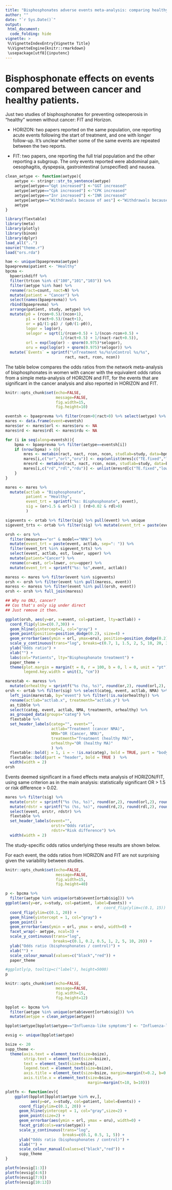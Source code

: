 ```yaml
---
title: "Bisphosphonates adverse events meta-analysis: comparing healthy and cancer patients"
author: ""
date: "`r Sys.Date()`"
output:
 html_document:
  code_folding: hide
vignette: >
 %\VignetteIndexEntry{Vignette Title}
 %\VignetteEngine{knitr::rmarkdown}
 \usepackage[utf8]{inputenc}
---
```


# Bisphosphonate effects on events compared between cancer and healthy patients. 

Just two studies of bisphosphonates for preventing osteoperosis in "healthy" women without cancer: FIT and Horizon.

* HORIZON: two papers reported on the same population, one reporting acute events following the start of treatment, and one with longer follow-up.   It's unclear whether some of the same events are repeated between the two reports. 

* FIT: two papers, one reporting the full trial population and the other reporting a subgroup.  The only events reported were abdominal pain, oesophagitis, dyspepsia, gastrointestinal (unspecified) and nausea.




```r

clean_aetype <- function(aetype){
    aetype <- stringr::str_to_sentence(aetype)
    aetype[aetype=="Ggt increased"] <-"GGT increased"
    aetype[aetype=="Cpk increased"] <-"CPK increased"
    aetype[aetype=="Inr increased"] <-"INR increased"
    aetype[aetype=="Withdrawals because of aes"] <-"Withdrawals because of AEs"
    aetype
}

library(flextable)
library(meta)
library(plotly)
library(binom) 
library(dplyr) 
load_all("..")
source("theme.r")
load("ors.rda")

hae <- unique(bpaeprevma$aetype) 
bpaeprevma$patient <- "Healthy"
bpcma <-
  bpaeriskdiff %>%
  filter(trtcon %in% c("100","101","103")) %>%
  filter(aetype %in% hae) %>%
  rename(ract=count, nact=N) %>% 
  mutate(patient = "Cancer") %>% 
  select(names(bpaeprevma)) %>% 
  rbind(bpaeprevma) %>%
  arrange(patient, study, aetype) %>%
  mutate(p0 = (rcon+0.5)/(ncon+1),
         p1 = (ract+0.5)/(nact+1),
         or = p1/(1-p1) / (p0/(1-p0)),
         logor = log(or), 
         selogor = sqrt(1/(rcon+0.5) + 1/(ncon-rcon+0.5) +
                        1/(ract+0.5) + 1/(nact-ract+0.5)),
         orl = exp(log(or) - qnorm(0.975)*selogor),
         oru = exp(log(or) + qnorm(0.975)*selogor)) %>%
  mutate(`Events` = sprintf("\nTreatment %s/%s\nControl %s/%s",
                          ract, nact, rcon, ncon))

```

The table below compares the odds ratios from the network meta-analysis of bisphosphonates in women with cancer with the equivalent odds ratios from a simple meta-analysis of HORIZON and FIT, for the events that are significant in the cancer analysis and also reported in HORIZON and FIT. 

```r
knitr::opts_chunk$set(echo=FALSE,
                      message=FALSE,
                      fig.width=15,
                      fig.height=10)
```


```r

eventsh <- bpaeprevma %>% filter(rcon>0|ract>0) %>% select(aetype) %>% unlist %>% as.vector %>% unique
mares <- data.frame(event=eventsh)
mares$or <- mares$orl <- mares$oru <- NA
mares$rd <- mares$rdl <- mares$rdu <- NA

for (i in seq(along=eventsh)){ 
    bpma <- bpaeprevma %>% filter(aetype==eventsh[i])
    if (nrow(bpma) > 0){
        mres <- metabin(ract, nact, rcon, ncon, studlab=study, data=bpma, sm="OR")
        mares[i,c("or","orl","oru")] <- exp(unlist(mres[c("TE.fixed","lower.fixed","upper.fixed")]))
        mresrd <- metabin(ract, nact, rcon, ncon, studlab=study, data=bpma, sm="RD")
        mares[i,c("rd","rdl","rdu")] <- unlist(mresrd[c("TE.fixed","lower.fixed","upper.fixed")])
    }
}

mares <- mares %>%
  mutate(actlab = "Bisphosphonate",
         patient = "Healthy",
         event_trt = sprintf("%s: Bisphosphonate", event),
         sig = (or>1.5 & orl>1) | (rd>0.02 & rdl>0)
         )


```




```r

sigevents <- ortab %>% filter(sig) %>% pull(event) %>% unique
sigevent_trts <- ortab %>% filter(sig) %>% mutate(event_trt = paste(event, actlab, sep=": ")) %>% pull(event_trt) %>% unique

orsh <- ors %>%
  filter(measure=="or" & model=="NMA") %>%
  mutate(event_trt = paste(event, actlab, sep=": ")) %>%
  filter(event_trt %in% sigevent_trts) %>% 
  select(event, actlab, est, lower, upper) %>%
  mutate(patient="Cancer") %>%
  rename(or=est, orl=lower, oru=upper) %>%
  mutate(event_trt = sprintf("%s: %s",event, actlab))

maress <- mares %>% filter(event %in% sigevents)
orsh <- orsh %>% filter(event %in% pull(maress, event))
maress <- maress %>% filter(event %in% pull(orsh, event))
orsh <- orsh %>% full_join(maress)

## Why no ONJ, cancer? 
## Cos that's only sig under direct
## Just remove it then. 

ggplot(orsh, aes(y=or, x=event, col=patient, lty=actlab)) +
  coord_flip(ylim=c(0.7,30)) +
  geom_hline(yintercept=1, col="gray") + 
  geom_point(position=position_dodge(0.2), size=4) +
  geom_errorbar(aes(ymin = orl, ymax=oru), position=position_dodge(0.2), size=2) +
  scale_y_continuous(trans="log", breaks=c(0.7, 1, 1.5, 2, 5, 10, 20, 30)) +
  ylab("Odds ratio") +
  xlab("") +
  labs(col="Patients", lty="Bisphosphonate treatment") +
  paper_theme +
  theme(plot.margin = margin(t = 0, r = 100, b = 0, l = 0, unit = "pt"),
        legend.key.width = unit(3, "cm"))

marestab <- maress %>%
  mutate(orhealthy = sprintf("%s (%s, %s)", round(or,2), round(orl,2), round(oru,2)))
orsh <- ortab %>% filter(sig) %>% select(categ, event, actlab, NMA) %>%
  left_join(marestab, by="event") %>% filter(!is.na(orhealthy)) %>%
  rename(actlab="actlab.x", treatmenth="actlab.y") %>% 
  as_tibble %>%
  select(categ, event, actlab, NMA, treatmenth, orhealthy) %>%
  as_grouped_data(groups="categ") %>%
  flextable %>% 
  set_header_labels(categ="", event="",
                    actlab="Treatment (cancer NMA)",
                    NMA="OR (Cancer, NMA)",
                    treatmenth="Treatment (healthy MA)",
                    orhealthy="OR (healthy MA)"
                    ) %>% 
  flextable::bold(j = 1, i = ~ !is.na(categ), bold = TRUE, part = "body" ) %>%
  flextable::bold(part = "header", bold = TRUE )  %>%
  width(width = 2)
orsh

```

Events deemed significant in a fixed effects meta analysis of HORIZON/FIT, using same criterion as in the main analysis: statistically significant OR > 1.5 or risk difference > 0.02. 

```r

mares %>% filter(sig) %>%
  mutate(orstr = sprintf("%s (%s, %s)", round(or,2), round(orl,2), round(oru,2))) %>%
  mutate(rdstr = sprintf("%s (%s, %s)", round(rd,2), round(rdl,2), round(rdu,2))) %>%
  select(event, orstr, rdstr) %>%
  flextable %>% 
  set_header_labels(event="",
                    orstr="Odds ratio",
                    rdstr="Risk difference") %>% 
  width(width = 2)

```

The study-specific odds ratios underlying these results are shown below.

For each event, the odds ratios from HORIZON and FIT are not surprising given the variability between studies.

```r
knitr::opts_chunk$set(echo=FALSE,
                      message=FALSE,
                      fig.width=15,
                      fig.height=40)
```



```r

p <- bpcma %>%
  filter(aetype %in% unique(ortab$event[ortab$sig])) %>% 
ggplot(aes(y=or, x=study, col=patient, label=Events)) +
                                        #  coord_flip(ylim=c(0.1, 15)) +
  coord_flip(ylim=c(0.1, 20)) +
  geom_hline(yintercept = 1, col="gray") + 
  geom_point() +
  geom_errorbar(aes(ymin = orl, ymax = oru), width=0) +
  facet_wrap(~ aetype, ncol=3) + 
  scale_y_continuous(trans="log", 
                     breaks=c(0.1, 0.2, 0.5, 1, 2, 5, 10, 20)) +
  ylab("Odds ratio (bisphosphonates / control)") +
  xlab("") +
  scale_colour_manual(values=c("black","red")) +
  paper_theme

#ggplotly(p, tooltip=c("label"), height=5000)
p

```


```r
knitr::opts_chunk$set(echo=FALSE,
                      message=FALSE,
                      fig.width=15,
                      fig.height=12)
```

```r

bpplot <- bpcma %>%
  filter(aetype %in% unique(ortab$event[ortab$sig])) %>%
  mutate(aetype = clean_aetype(aetype))

bpplot$aetype[bpplot$aetype=="Influenza-like symptoms"] <- "Influenza-like"

evsig <- unique(bpplot$aetype)

bsize <- 20
supp_theme <-
  theme(axis.text = element_text(size=bsize),
        strip.text = element_text(size=bsize),
        text = element_text(size=bsize),
        legend.text = element_text(size=bsize),
        axis.title = element_text(size=bsize, margin=margin(t=0.2, b=0.2)),
        axis.title.x = element_text(size=bsize,
                                    margin=margin(t=10, b=10)))

plotfn <- function(ev){ 
    ggplot(bpplot[bpplot$aetype %in% ev,],
           aes(y=or, x=study, col=patient, label=Events)) +
      coord_flip(ylim=c(0.1, 20)) +
      geom_hline(yintercept = 1, col="gray",size=2) + 
      geom_point(size=2) +
      geom_errorbar(aes(ymin = orl, ymax = oru), width=0) +
      facet_grid(cols=vars(aetype)) + 
      scale_y_continuous(trans="log", 
                         breaks=c(0.1, 0.5, 1, 5)) +
      ylab("Odds ratio (bisphosphonates / control)") +
      xlab("") +
      scale_colour_manual(values=c("black","red")) +
      supp_theme
}

plotfn(evsig[1:3])
plotfn(evsig[4:6])
plotfn(evsig[7:9])
plotfn(evsig[10:13])

```
